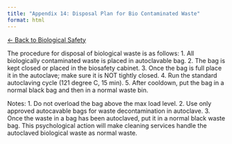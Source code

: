 ```yaml
---
title: "Appendix 14: Disposal Plan for Bio Contaminated Waste"
format: html
---
```


[← Back to Biological Safety](../biological-safety.qmd)


The procedure for disposal of biological waste is as follows:
1. All biologically contaminated waste is placed in autoclavable bag.
2. The bag is kept closed or placed in the biosafety cabinet.
3. Once the bag is full place it in the autoclave; make sure it is NOT tightly closed.
4. Run the standard autoclaving cycle (121 degree C, 15 min).
5. After cooldown, put the bag in a normal black bag and then in a normal waste bin.

Notes:
1. Do not overload the bag above the max load level.
2. Use only approved autocavable bags for waste decontamination in autoclave.
3. Once the waste in a bag has been autoclaved, put it in a normal black waste bag. This psychological action will make cleaning services handle the autoclaved biological waste as normal waste.